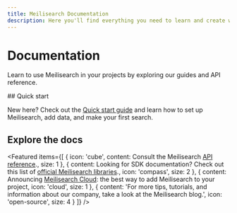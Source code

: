 ```yaml
---
title: Meilisearch Documentation
description: Here you'll find everything you need to learn and create with our lightning fast search engine.
---
```


# Documentation

Learn to use Meilisearch in your projects by exploring our guides and API reference.

<Capsule>
  ## Quick start

  New here? Check out the [Quick start guide](/learn/getting_started/quick_start.mdx) and learn how to set up Meilisearch, add data, and make your first search.
</Capsule>

<h2 className="text-5xl">Explore the docs</h2>

<Featured items={[
  {
    icon: 'cube',
    content: <span>Consult the Meilisearch <a href="/reference/api">API reference</a>.</span>,
    size: 1
  },
  {
    content: <span>Looking for SDK documentation? Check out this list of <a href="/learn/what_is_meilisearch/sdks.mdx">official Meilisearch libraries</a>.</span>,
    icon: 'compass',
    size: 2
  },
  {
    content:
      <span>Announcing <a href="https://cloud.meilisearch.com/register">Meilisearch Cloud</a>: the best way to add Meilisearch to your project</span>,
    icon: 'cloud',
    size: 1
  },
  {
    content:
      'For more tips, tutorials, and information about our company, take a look at the Meilisearch blog.',
    icon: 'open-source',
    size: 4
  }
]} />
